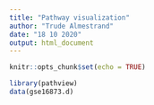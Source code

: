 ```yaml
---
title: "Pathway visualization"
author: "Trude Almestrand"
date: "18 10 2020"
output: html_document
---
```


```r
knitr::opts_chunk$set(echo = TRUE)
```



```r
library(pathview)
data(gse16873.d)   
```

